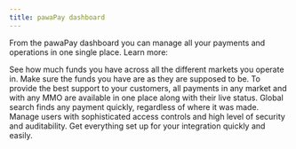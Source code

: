 ```yaml
---
title: pawaPay dashboard
---
```


From the pawaPay dashboard you can manage all your payments and operations in one single place. Learn more:

<CardGroup cols={2}>
    <Card title="Your wallet balances" icon="wallet" horizontal="true" href="/dashboard/finances/wallets">
        See how much funds you have across all the different markets you operate in.
    </Card>
    <Card title="Check your statements" icon="magnifying-glass-dollar" horizontal="true" href="/dashboard/finances/statements">
        Make sure the funds you have are as they are supposed to be.
    </Card>
    <Card title="Find any transaction" icon="table" horizontal="true" href="/dashboard/transactions/deposits">
        To provide the best support to your customers, all payments in any market and with any MMO are available in one place along with their live status.
    </Card>
    <Card title="Global search" icon="magnifying-glass" horizontal="true" href="/dashboard/global_search">
        Global search finds any payment quickly, regardless of where it was made.
    </Card>
    <Card title="Manage access" icon="users" horizontal="true" href="/dashboard/user_management/inviting_users">
        Manage users with sophisticated access controls and high level of security and auditability.
    </Card>
    <Card title="Configuration" icon="gear" horizontal="true" href="/dashboard/other/system_conf/api_tokens">
        Get everything set up for your integration quickly and easily.
    </Card>
</CardGroup>